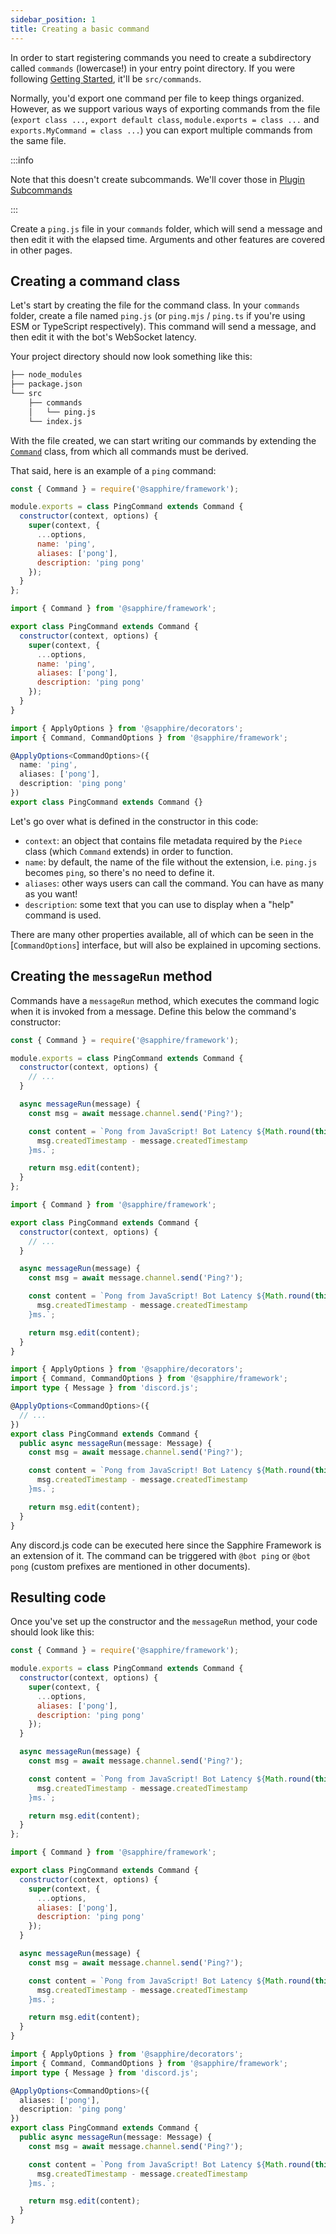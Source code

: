 ```yaml
---
sidebar_position: 1
title: Creating a basic command
---
```



In order to start registering commands you need to create a subdirectory called `commands` (lowercase!) in your entry
point directory. If you were following [Getting Started][getting-started], it'll be `src/commands`.

Normally, you'd export one command per file to keep things organized. However, as we support various ways of exporting
commands from the file (`export class ...`, `export default class`, `module.exports = class ...` and
`exports.MyCommand = class ...`) you can export multiple commands from the same file.

:::info

Note that this doesn't create subcommands. We'll cover those in [Plugin Subcommands](../plugins/Subcommands/getting-started)

:::

Create a `ping.js` file in your `commands` folder, which will send a message and then edit it with the elapsed time.
Arguments and other features are covered in other pages.

## Creating a command class

Let's start by creating the file for the command class. In your `commands` folder, create a file named `ping.js` (or
`ping.mjs` / `ping.ts` if you're using ESM or TypeScript respectively). This command will send a message, and then edit
it with the bot's WebSocket latency.

Your project directory should now look something like this:

```bash {4-5}
├── node_modules
├── package.json
└── src
    ├── commands
    │   └── ping.js
    └── index.js
```

With the file created, we can start writing our commands by extending the [`Command`][command] class, from which all
commands must be derived.

That said, here is an example of a `ping` command:

<Tabs groupId="language-choice">
<TabItem value="javascript" label="JavaScript" default>

```javascript {4-10}
const { Command } = require('@sapphire/framework');

module.exports = class PingCommand extends Command {
  constructor(context, options) {
    super(context, {
      ...options,
      name: 'ping',
      aliases: ['pong'],
      description: 'ping pong'
    });
  }
};
```

</TabItem>
<TabItem value="ESM" label="ESM">

```javascript {4-10}
import { Command } from '@sapphire/framework';

export class PingCommand extends Command {
  constructor(context, options) {
    super(context, {
      ...options,
      name: 'ping',
      aliases: ['pong'],
      description: 'ping pong'
    });
  }
}
```

</TabItem>
<TabItem value="typescript" label="TypeScript">

```typescript {4-7}
import { ApplyOptions } from '@sapphire/decorators';
import { Command, CommandOptions } from '@sapphire/framework';

@ApplyOptions<CommandOptions>({
  name: 'ping',
  aliases: ['pong'],
  description: 'ping pong'
})
export class PingCommand extends Command {}
```

</TabItem>
</Tabs>

Let's go over what is defined in the constructor in this code:

- `context`: an object that contains file metadata required by the `Piece` class (which `Command` extends) in order to
  function.
- `name`: by default, the name of the file without the extension, i.e. `ping.js` becomes `ping`, so there's no need to
  define it.
- `aliases`: other ways users can call the command. You can have as many as you want!
- `description`: some text that you can use to display when a "help" command is used.

There are many other properties available, all of which can be seen in the [`CommandOptions`] interface, but will also
be explained in upcoming sections.

## Creating the `messageRun` method

Commands have a `messageRun` method, which executes the command logic when it is invoked from a message. Define this
below the command's constructor:

<Tabs groupId="language-choice">
<TabItem value="javascript" label="JavaScript" default>

```javascript {8-16}
const { Command } = require('@sapphire/framework');

module.exports = class PingCommand extends Command {
  constructor(context, options) {
    // ...
  }

  async messageRun(message) {
    const msg = await message.channel.send('Ping?');

    const content = `Pong from JavaScript! Bot Latency ${Math.round(this.container.client.ws.ping)}ms. API Latency ${
      msg.createdTimestamp - message.createdTimestamp
    }ms.`;

    return msg.edit(content);
  }
};
```

</TabItem>
<TabItem value="ESM" label="ESM">

```javascript {8-16}
import { Command } from '@sapphire/framework';

export class PingCommand extends Command {
  constructor(context, options) {
    // ...
  }

  async messageRun(message) {
    const msg = await message.channel.send('Ping?');

    const content = `Pong from JavaScript! Bot Latency ${Math.round(this.container.client.ws.ping)}ms. API Latency ${
      msg.createdTimestamp - message.createdTimestamp
    }ms.`;

    return msg.edit(content);
  }
}
```

</TabItem>
<TabItem value="typescript" label="TypeScript">

```typescript {9-17}
import { ApplyOptions } from '@sapphire/decorators';
import { Command, CommandOptions } from '@sapphire/framework';
import type { Message } from 'discord.js';

@ApplyOptions<CommandOptions>({
  // ...
})
export class PingCommand extends Command {
  public async messageRun(message: Message) {
    const msg = await message.channel.send('Ping?');

    const content = `Pong from JavaScript! Bot Latency ${Math.round(this.container.client.ws.ping)}ms. API Latency ${
      msg.createdTimestamp - message.createdTimestamp
    }ms.`;

    return msg.edit(content);
  }
}
```

</TabItem>
</Tabs>

Any discord.js code can be executed here since the Sapphire Framework is an extension of it. The command can be
triggered with `@bot ping` or `@bot pong` (custom prefixes are mentioned in other documents).

## Resulting code

Once you've set up the constructor and the `messageRun` method, your code should look like this:

<Tabs groupId="language-choice">
<TabItem value="javascript" label="JavaScript" default>

```javascript
const { Command } = require('@sapphire/framework');

module.exports = class PingCommand extends Command {
  constructor(context, options) {
    super(context, {
      ...options,
      aliases: ['pong'],
      description: 'ping pong'
    });
  }

  async messageRun(message) {
    const msg = await message.channel.send('Ping?');

    const content = `Pong from JavaScript! Bot Latency ${Math.round(this.container.client.ws.ping)}ms. API Latency ${
      msg.createdTimestamp - message.createdTimestamp
    }ms.`;

    return msg.edit(content);
  }
};
```

</TabItem>
<TabItem value="ESM" label="ESM">

```javascript
import { Command } from '@sapphire/framework';

export class PingCommand extends Command {
  constructor(context, options) {
    super(context, {
      ...options,
      aliases: ['pong'],
      description: 'ping pong'
    });
  }

  async messageRun(message) {
    const msg = await message.channel.send('Ping?');

    const content = `Pong from JavaScript! Bot Latency ${Math.round(this.container.client.ws.ping)}ms. API Latency ${
      msg.createdTimestamp - message.createdTimestamp
    }ms.`;

    return msg.edit(content);
  }
}
```

</TabItem>
<TabItem value="typescript" label="TypeScript">

```typescript
import { ApplyOptions } from '@sapphire/decorators';
import { Command, CommandOptions } from '@sapphire/framework';
import type { Message } from 'discord.js';

@ApplyOptions<CommandOptions>({
  aliases: ['pong'],
  description: 'ping pong'
})
export class PingCommand extends Command {
  public async messageRun(message: Message) {
    const msg = await message.channel.send('Ping?');

    const content = `Pong from JavaScript! Bot Latency ${Math.round(this.container.client.ws.ping)}ms. API Latency ${
      msg.createdTimestamp - message.createdTimestamp
    }ms.`;

    return msg.edit(content);
  }
}
```

</TabItem>
</Tabs>

[command]: ../../Documentation/api-framework/classes/Command
[commandoptions]: ../../Documentation/api-framework/interfaces/CommandOptions
[getting-started]: ./getting-started
